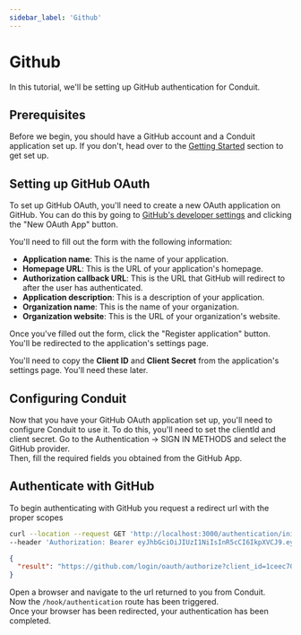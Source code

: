 ```yaml
---
sidebar_label: 'Github'
---
```


# Github

In this tutorial, we'll be setting up GitHub authentication for Conduit.<br />

## Prerequisites

Before we begin, you should have a GitHub account and a Conduit application set up. If you don't, head over to the [Getting Started](../../get-started) section to get set up.

## Setting up GitHub OAuth

To set up GitHub OAuth, you'll need to create a new OAuth application on GitHub. You can do this by going to [GitHub's developer settings](https://github.com/settings/applications/new) and clicking the "New OAuth App" button.


You'll need to fill out the form with the following information:

- **Application name**: This is the name of your application.
- **Homepage URL**: This is the URL of your application's homepage.
- **Authorization callback URL**: This is the URL that GitHub will redirect to after the user has authenticated.
- **Application description**: This is a description of your application.
- **Organization name**: This is the name of your organization.
- **Organization website**: This is the URL of your organization's website.

Once you've filled out the form, click the "Register application" button. You'll be redirected to the application's settings page.


You'll need to copy the **Client ID** and **Client Secret** from the application's settings page. You'll need these later.

## Configuring Conduit

Now that you have your GitHub OAuth application set up, you'll need to configure Conduit to use it. To do this, you'll need to set the clientId and client secret.
Go to the Authentication -> SIGN IN METHODS and select the GitHub provider.<br />
Then, fill the required fields you obtained from the GitHub App.

## Authenticate with GitHub

To begin authenticating with GitHub you request a redirect url with the proper scopes<br />

```bash title="Request"
curl --location --request GET 'http://localhost:3000/authentication/init/github' \
--header 'Authorization: Bearer eyJhbGciOiJIUzI1NiIsInR5cCI6IkpXVCJ9.eyJpZCI6IjYzNjNjZGNkMDhkNTU2MDk1NmM4MGQ4OSIsImlhdCI6MTY2OTgwMjc0MCwiZXhwIjoxNjY5ODc0NzQwfQ._Q5rzo-FJ7gLesdaKV13dXi9aMNpGZA_nGpNJfkov3Y'
```

```json title="Response"
{
  "result": "https://github.com/login/oauth/authorize?client_id=1ceec70018979ba780ab&redirect_uri=http://localhost:3000/hook/authentication/github&response_type=code&response_mode=query&scope=read:user,repo&code_challenge=undefined&code_challenge_method=undefined&state=8eb67451-edbd-4248-8613-c36727070a78"
}
```

Open a browser and navigate to the url returned to you from Conduit.<br />
Now the `/hook/authentication` route has been triggered.<br />
Once your browser has been redirected, your authentication has been completed.


